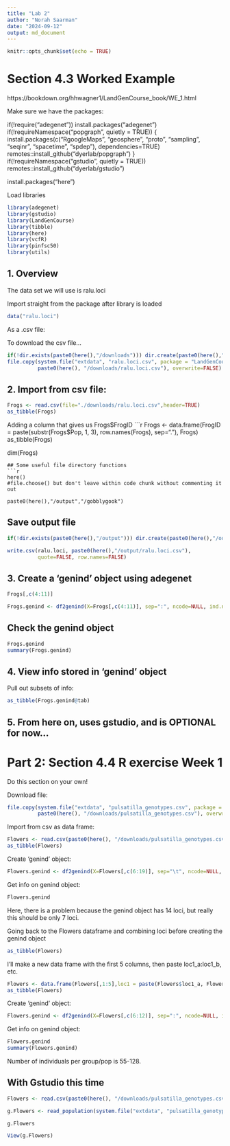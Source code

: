 ```yaml
---
title: "Lab 2"
author: "Norah Saarman"
date: "2024-09-12"
output: md_document
---
```


```r
knitr::opts_chunk$set(echo = TRUE)
```

# Section 4.3 Worked Example
https://bookdown.org/hhwagner1/LandGenCourse_book/WE_1.html

Make sure we have the packages:

if(!require("adegenet")) install.packages("adegenet")
if(!requireNamespace("popgraph", quietly = TRUE))
{
  install.packages(c("RgoogleMaps", "geosphere", "proto", "sampling", 
                      "seqinr", "spacetime", "spdep"), dependencies=TRUE)
  remotes::install_github("dyerlab/popgraph")
}
if(!requireNamespace("gstudio", quietly = TRUE)) remotes::install_github("dyerlab/gstudio")

install.packages("here")

Load libraries

```r
library(adegenet)
library(gstudio)
library(LandGenCourse)
library(tibble)
library(here)
library(vcfR)
library(pinfsc50)
library(utils)
```

## 1. Overview
The data set we will use is ralu.loci

Import straight from the package after library is loaded
```r
data("ralu.loci")
```

As a .csv file:

To download the csv file...
```r
if(!dir.exists(paste0(here(),"/downloads"))) dir.create(paste0(here(),"/downloads"))
file.copy(system.file("extdata", "ralu.loci.csv", package = "LandGenCourse"),
          paste0(here(), "/downloads/ralu.loci.csv"), overwrite=FALSE)
```
## 2. Import from csv file:

```r
Frogs <- read.csv(file="./downloads/ralu.loci.csv",header=TRUE)
as_tibble(Frogs)
```
Adding a column that gives us Frogs$FrogID
```r
Frogs <- data.frame(FrogID = paste(substr(Frogs$Pop, 1, 3), row.names(Frogs), sep="."), Frogs)
as_tibble(Frogs)

dim(Frogs)
```
## Some useful file directory functions
```r
here()
#file.choose() but don't leave within code chunk without commenting it out

paste0(here(),"/output","/gobblygook")
```
## Save output file

```r
if(!dir.exists(paste0(here(),"/output"))) dir.create(paste0(here(),"/output"))

write.csv(ralu.loci, paste0(here(),"/output/ralu.loci.csv"), 
          quote=FALSE, row.names=FALSE)
```

## 3. Create a 'genind' object using adegenet
```r
Frogs[,c(4:11)]

Frogs.genind <- df2genind(X=Frogs[,c(4:11)], sep=":", ncode=NULL, ind.names= Frogs$FrogID, loc.names=NULL, pop=Frogs$Pop, NA.char="NA", ploidy=2, type="codom", strata=NULL, hierarchy=NULL)

```
## Check the genind object

```r
Frogs.genind
summary(Frogs.genind)
```
## 4. View info stored in 'genind' object

Pull out subsets of info:
```r
as_tibble(Frogs.genind@tab)
```
## 5. From here on, uses gstudio, and is OPTIONAL for now...

# Part 2: Section 4.4 R exercise Week 1

Do this section on your own!

Download file:
```r
file.copy(system.file("extdata", "pulsatilla_genotypes.csv", package = "LandGenCourse"),
          paste0(here(), "/downloads/pulsatilla_genotypes.csv"), overwrite=FALSE)
```

Import from csv as data frame:

```r
Flowers <- read.csv(paste0(here(), "/downloads/pulsatilla_genotypes.csv"), header=TRUE)
as_tibble(Flowers)
```

Create 'genind' object:
```r
Flowers.genind <- df2genind(X=Flowers[,c(6:19)], sep="\t", ncode=NULL, ind.names= Flowers$ID, loc.names=NULL, pop=Flowers$Population, NA.char="NA", ploidy=2, type="codom", strata=NULL, hierarchy=NULL)


```

Get info on genind object:
```r
Flowers.genind
```

Here, there is a problem because the genind object has 14 loci, but really this should be only 7 loci.

Going back to the Flowers dataframe and combining loci before creating the genind object
```r
as_tibble(Flowers)
```
I'll make a new data frame with the first 5 columns, then paste loc1_a:loc1_b, etc.
```r
Flowers <- data.frame(Flowers[,1:5],loc1 = paste(Flowers$loc1_a, Flowers$loc1_b, sep=":"), loc2 = paste(Flowers$loc2_a, Flowers$loc2_b, sep=":"), loc3 = paste(Flowers$loc3_a, Flowers$loc3_b, sep=":"), loc4 = paste(Flowers$loc4_a, Flowers$loc4_b, sep=":"), loc5 = paste(Flowers$loc5_a, Flowers$loc5_b, sep=":"), loc6 = paste(Flowers$loc6_a, Flowers$loc6_b, sep=":"), loc7 = paste(Flowers$loc7_a, Flowers$loc7_b, sep=":"))
as_tibble(Flowers)
```

Create 'genind' object:
```r
Flowers.genind <- df2genind(X=Flowers[,c(6:12)], sep=":", ncode=NULL, ind.names= Flowers$ID, loc.names=names(Flowers[,c(6:12)]), pop=Flowers$Population, NA.char="NA", ploidy=2, type="codom", strata=NULL, hierarchy=NULL)
```

Get info on genind object:
```r
Flowers.genind
summary(Flowers.genind)
```
Number of individuals per group/pop is 55-128.

## With Gstudio this time
```r
Flowers <- read.csv(paste0(here(), "/downloads/pulsatilla_genotypes.csv"), header=TRUE)

g.Flowers <- read_population(system.file("extdata", "pulsatilla_genotypes.csv",package = "LandGenCourse"),type = "column",locus.columns = c(6:19))

g.Flowers

View(g.Flowers)
```

